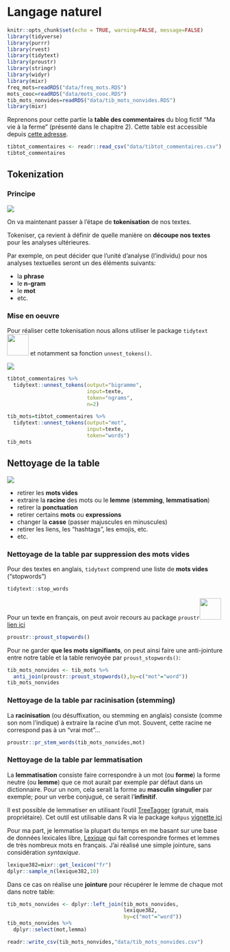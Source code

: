 # Langage naturel


```r
knitr::opts_chunk$set(echo = TRUE, warning=FALSE, message=FALSE)
library(tidyverse)
library(purrr)
library(rvest)
library(tidytext)
library(proustr)
library(stringr)
library(widyr)
library(mixr)
freq_mots=readRDS("data/freq_mots.RDS")
mots_cooc=readRDS("data/mots_cooc.RDS")
tib_mots_nonvides=readRDS("data/tib_mots_nonvides.RDS")
library(mixr)
```


Reprenons pour cette partie la **table des commentaires** du blog fictif "Ma vie à la ferme" (présenté dans le chapitre 2). Cette table est accessible depuis [cette adresse](https://perso.ens-lyon.fr/lise.vaudor/Descriptoire/data/tibtot_commentaires.csv).


```r
tibtot_commentaires <- readr::read_csv("data/tibtot_commentaires.csv")
tibtot_commentaires
```

## Tokenization

### Principe

![](images/step3_process.png)

On va maintenant passer à l'étape de **tokenisation** de nos textes.

Tokeniser, ça revient à définir de quelle manière on **découpe nos textes** pour les analyses ultérieures. 

Par exemple, on peut décider que l'unité d'analyse (l'individu) pour nos analyses textuelles seront un des éléments suivants:

- la **phrase**
- le **n-gram** 
- le **mot**
- etc.

### Mise en oeuvre

Pour réaliser cette tokenisation nous allons utiliser le package `tidytext`
<img src='images/logo_tidytext.png' width='50'> et notamment sa fonction `unnest_tokens()`.

![](images/step3_process.png)

```r
tibtot_commentaires %>% 
  tidytext::unnest_tokens(output="bigramme",
                          input=texte,
                          token="ngrams",
                          n=2)
```

```r
tib_mots=tibtot_commentaires %>% 
  tidytext::unnest_tokens(output="mot",
                          input=texte,
                          token="words")
tib_mots
```

## Nettoyage de la table

![](images/step4_process.png)

- retirer les **mots vides**
- extraire la **racine** des mots ou le **lemme** (**stemming**, **lemmatisation**)
- retirer la **ponctuation**
- retirer certains **mots** ou **expressions**
- changer la **casse** (passer majuscules en minuscules)
- retirer les liens, les "hashtags", les emojis, etc.
- etc.


### Nettoyage de la table par suppression des mots vides

Pour des textes en anglais, `tidytext` comprend une liste de **mots vides** ("stopwords")

```r
tidytext::stop_words
```

Pour un texte en français, on peut avoir recours au package `proustr`<img src='images/logo_proustr.png' width='50'> [lien ici](http://proustr.colinfay.me/)

```r
proustr::proust_stopwords()
```

Pour ne garder **que les mots signifiants**, on peut ainsi faire une anti-jointure entre notre table et la table renvoyée par `proust_stopwords()`:

```r
tib_mots_nonvides <- tib_mots %>%
  anti_join(proustr::proust_stopwords(),by=c("mot"="word"))
tib_mots_nonvides
```

### Nettoyage de la table par racinisation (stemming)

La **racinisation** (ou désuffixation, ou stemming en anglais) consiste (comme son nom l'indique) à extraire la racine d'un mot. Souvent, cette racine ne correspond pas à un "vrai mot"... 

```r
proustr::pr_stem_words(tib_mots_nonvides,mot)
```

### Nettoyage de la table par lemmatisation

La **lemmatisation** consiste faire correspondre à un mot (ou **forme**) la forme neutre (ou **lemme**) que ce mot aurait par exemple par défaut dans un dictionnaire. Pour un nom, cela serait la forme au **masculin** **singulier** par exemple; pour un verbe conjugué, ce serait l'**infinitif**.

Il est possible de lemmatiser en utilisant l'outil [TreeTagger](http://www.cis.uni-muenchen.de/~schmid/tools/TreeTagger/) (gratuit, mais propriétaire). Cet outil est utilisable dans R via le package `koRpus` [vignette ici](https://cran.r-project.org/web/packages/koRpus/vignettes/koRpus_vignette.pdf)

Pour ma part, je lemmatise la plupart du temps en me basant sur une base de données lexicales libre, [Lexique](http://www.lexique.org/telLexique.php) qui fait correspondre formes et lemmes de très nombreux mots en français. J'ai réalisé une simple jointure, sans considération *syntaxique*.


```r
lexique382=mixr::get_lexicon("fr")
dplyr::sample_n(lexique382,10)
```


Dans ce cas on réalise une **jointure** pour récupérer le lemme de chaque mot dans notre table:

```r
tib_mots_nonvides <- dplyr::left_join(tib_mots_nonvides,
                                      lexique382,
                                      by=c("mot"="word"))
tib_mots_nonvides %>% 
  dplyr::select(mot,lemma)
```


```r
readr::write_csv(tib_mots_nonvides,"data/tib_mots_nonvides.csv")
```



